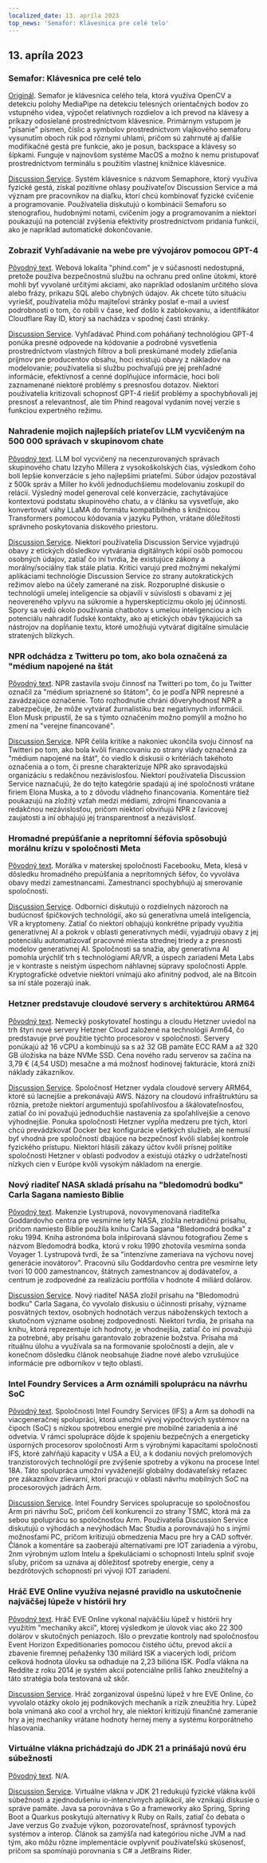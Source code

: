 ```yaml
---
localized_date: 13. apríla 2023
top_news: 'Semafor: Klávesnica pre celé telo'
---
```




<CallToAction />

<Steps>

## 13. apríla 2023

### Semafor: Klávesnica pre celé telo

[Originál](https://github.com/everythingishacked/Semaphore).
Semafor je klávesnica celého tela, ktorá využíva OpenCV a detekciu polohy MediaPipe na detekciu telesných orientačných bodov zo vstupného videa, výpočet relatívnych rozdielov a ich prevod na klávesy a príkazy odosielané prostredníctvom klávesnice. Primárnym vstupom je "písanie" písmen, číslic a symbolov prostredníctvom vlajkového semaforu vysunutím oboch rúk pod rôznymi uhlami, pričom sú zahrnuté aj ďalšie modifikačné gestá pre funkcie, ako je posun, backspace a klávesy so šípkami. Funguje v najnovšom systéme MacOS a možno k nemu pristupovať prostredníctvom terminálu s použitím vlastnej knižnice klávesnice.

[Discussion Service](http://news.ycombinator.com/item?id=35536550).
Systém klávesnice s názvom Semaphore, ktorý využíva fyzické gestá, získal pozitívne ohlasy používateľov Discussion Service a má význam pre pracovníkov na diaľku, ktorí chcú kombinovať fyzické cvičenie a programovanie. Používatelia diskutujú o kombinácii Semaforu so stenografiou, hudobnými notami, cvičením jogy a programovaním a niektorí poukazujú na potenciál zvýšenia efektivity prostredníctvom pridania funkcií, ako je napríklad automatické dokončovanie.

### Zobraziť Vyhľadávanie na webe pre vývojárov pomocou GPT-4

[Pôvodný text](https://www.phind.com).
Webová lokalita "phind.com" je v súčasnosti nedostupná, pretože používa bezpečnostnú službu na ochranu pred online útokmi, ktoré mohli byť vyvolané určitými akciami, ako napríklad odoslaním určitého slova alebo frázy, príkazu SQL alebo chybných údajov. Ak chcete túto situáciu vyriešiť, používatelia môžu majiteľovi stránky poslať e-mail a uviesť podrobnosti o tom, čo robili v čase, keď došlo k zablokovaniu, a identifikátor Cloudflare Ray ID, ktorý sa nachádza v spodnej časti stránky.

[Discussion Service](http://news.ycombinator.com/item?id=35543668).
Vyhľadávač Phind.com poháňaný technológiou GPT-4 ponúka presné odpovede na kódovanie a podrobné vysvetlenia prostredníctvom vlastných filtrov a boli preskúmané modely zdieľania príjmov pre producentov obsahu, hoci existujú obavy z nákladov na modelovanie; používatelia si službu pochvaľujú pre jej prehľadné informácie, efektívnosť a cenné doplňujúce informácie, hoci boli zaznamenané niektoré problémy s presnosťou dotazov. Niektorí používatelia kritizovali schopnosť GPT-4 riešiť problémy a spochybňovali jej presnosť a relevantnosť, ale tím Phind reagoval vydaním novej verzie s funkciou expertného režimu.

### Nahradenie mojich najlepších priateľov LLM vycvičeným na 500 000 správach v skupinovom chate

[Pôvodný text](https://www.izzy.co/blogs/robo-boys.html).
LLM bol vycvičený na necenzurovaných správach skupinového chatu Izzyho Millera z vysokoškolských čias, výsledkom čoho boli lepšie konverzácie s jeho najlepšími priateľmi. Súbor údajov pozostával z 500k správ a Miller ho kvôli jednoduchšiemu modelovaniu zoskupil do relácií. Výsledný model generoval celé konverzácie, zachytávajúce kontextovú podstatu skupinového chatu, a v článku sa vysvetľuje, ako konvertovať váhy LLaMA do formátu kompatibilného s knižnicou Transformers pomocou kódovania v jazyku Python, vrátane dôležitosti správneho poskytovania diskového priestoru.

[Discussion Service](http://news.ycombinator.com/item?id=35540154).
Niektorí používatelia Discussion Service vyjadrujú obavy z etických dôsledkov vytvárania digitálnych kópií osôb pomocou osobných údajov, zatiaľ čo iní tvrdia, že existujúce zákony a morálny/sociálny tlak stále platia. Kritici varujú pred možnými nekalými aplikáciami technológie Discussion Service zo strany autokratických režimov alebo na účely zamerané na zisk. Rozporuplné diskusie o technológii umelej inteligencie sa objavili v súvislosti s obavami z jej neovereného vplyvu na súkromie a hyperskepticizmu okolo jej účinnosti. Spory sa vedú okolo používania chatbotov s umelou inteligenciou a ich potenciálu nahradiť ľudské kontakty, ako aj etických obáv týkajúcich sa nástrojov na dopĺňanie textu, ktoré umožňujú vytvárať digitálne simulácie stratených blízkych.

### NPR odchádza z Twitteru po tom, ako bola označená za "médium napojené na štát

[Pôvodný text](https://www.wbur.org/npr/1169269161/npr-leaves-twitter-government-funded-media-label).
NPR zastavila svoju činnosť na Twitteri po tom, čo ju Twitter označil za "médium spriaznené so štátom", čo je podľa NPR nepresné a zavádzajúce označenie. Toto rozhodnutie chráni dôveryhodnosť NPR a zabezpečuje, že môže vytvárať žurnalistiku bez negatívnych informácií. Elon Musk pripustil, že sa s týmto označením možno pomýlil a možno ho zmení na "verejne financované".

[Discussion Service](http://news.ycombinator.com/item?id=35539280).
NPR čelila kritike a nakoniec ukončila svoju činnosť na Twitteri po tom, ako bola kvôli financovaniu zo strany vlády označená za "médium napojené na štát", čo viedlo k diskusii o kritériách takéhoto označenia a o tom, či presne charakterizuje NPR ako spravodajskú organizáciu s redakčnou nezávislosťou. Niektorí používatelia Discussion Service naznačujú, že do tejto kategórie spadajú aj iné spoločnosti vrátane firiem Elona Muska, a to z dôvodu vládneho financovania. Komentáre tiež poukazujú na zložitý vzťah medzi médiami, zdrojmi financovania a redakčnou nezávislosťou, pričom niektorí obviňujú NPR z ľavicovej zaujatosti a iní obhajujú jej transparentnosť a nezávislosť.

### Hromadné prepúšťanie a neprítomní šéfovia spôsobujú morálnu krízu v spoločnosti Meta

[Pôvodný text](https://www.nytimes.com/2023/04/12/technology/meta-layoffs-employees-management.html).
Morálka v materskej spoločnosti Facebooku, Meta, klesá v dôsledku hromadného prepúšťania a neprítomných šéfov, čo vyvoláva obavy medzi zamestnancami. Zamestnanci spochybňujú aj smerovanie spoločnosti.

[Discussion Service](http://news.ycombinator.com/item?id=35537813).
Odborníci diskutujú o rozdielnych názoroch na budúcnosť špičkových technológií, ako sú generatívna umelá inteligencia, VR a kryptomeny. Zatiaľ čo niektorí obhajujú konkrétne prípady využitia generatívnej AI a pokrok v oblasti generatívnych médií, vyjadrujú obavy z jej potenciálu automatizovať pracovné miesta strednej triedy a z presnosti modelov generatívnej AI. Spoločnosti sa snažia, aby generatívna AI pomohla urýchliť trh s technológiami AR/VR, a úspech zariadení Meta Labs je v kontraste s neistým úspechom náhlavnej súpravy spoločnosti Apple. Kryptografické odvetvie niektorí vnímajú ako afinitný podvod, ale na Bitcoin sa iní stále pozerajú inak.

### Hetzner predstavuje cloudové servery s architektúrou ARM64

[Pôvodný text](https://www.hetzner.com/press-release/arm64-cloud/).
Nemecký poskytovateľ hostingu a cloudu Hetzner uviedol na trh štyri nové servery Hetzner Cloud založené na technológii Arm64, čo predstavuje prvé použitie týchto procesorov v spoločnosti. Servery ponúkajú až 16 vCPU a kombinujú sa s až 32 GB pamäte ECC RAM a až 320 GB úložiska na báze NVMe SSD. Cena nového radu serverov sa začína na 3,79 € (4,54 USD) mesačne a má možnosť hodinovej fakturácie, ktorá zníži náklady zákazníkov.

[Discussion Service](http://news.ycombinator.com/item?id=35540084).
Spoločnosť Hetzner vydala cloudové servery ARM64, ktoré sú lacnejšie a prekonávajú AWS. Názory na cloudovú infraštruktúru sa rôznia, pretože niektorí argumentujú spoľahlivosťou a škálovateľnosťou, zatiaľ čo iní považujú jednoduchšie nastavenia za spoľahlivejšie a cenovo výhodnejšie. Ponuka spoločnosti Hetzner vypĺňa medzeru pre tých, ktorí chcú prevádzkovať Docker bez konfigurácie všetkých služieb, ale nemusí byť vhodná pre spoločnosti dbajúce na bezpečnosť kvôli slabšej kontrole fyzického prístupu. Niektorí hlásili zákazy účtov kvôli prísnej politike spoločnosti Hetzner v oblasti podvodov a existujú otázky o udržateľnosti nízkych cien v Európe kvôli vysokým nákladom na energie.

### Nový riaditeľ NASA skladá prísahu na "bledomodrú bodku" Carla Sagana namiesto Biblie

[Pôvodný text](https://www.independent.co.uk/space/nasa-director-carl-sagan-oath-b2317698.html).
Makenzie Lystrupová, novovymenovaná riaditeľka Goddardovho centra pre vesmírne lety NASA, zložila netradičnú prísahu, pričom namiesto Biblie použila knihu Carla Sagana "Bledomodrá bodka" z roku 1994. Kniha astronóma bola inšpirovaná slávnou fotografiou Zeme s názvom Bledomodrá bodka, ktorú v roku 1990 zhotovila vesmírna sonda Voyager 1. Lystrupová tvrdí, že sa "intenzívne zameriava na výchovu novej generácie inovátorov". Pracovnú silu Goddardovho centra pre vesmírne lety tvorí 10 000 zamestnancov, štátnych zamestnancov aj dodávateľov, a centrum je zodpovedné za realizáciu portfólia v hodnote 4 miliárd dolárov.

[Discussion Service](http://news.ycombinator.com/item?id=35536612).
Nový riaditeľ NASA zložil prísahu na "Bledomodrú bodku" Carla Sagana, čo vyvolalo diskusiu o účinnosti prísahy, význame posvätných textov, osobných hodnotách verzus náboženských textoch a skutočnom význame osobnej zodpovednosti. Niektorí tvrdia, že prísaha na knihu, ktorá reprezentuje ich hodnoty, je vhodnejšia, zatiaľ čo iní považujú za potrebné, aby prísahu garantovalo zobrazenie božstva. Prísaha má rituálnu úlohu a využívala sa na formovanie spoločností a dejín, ale v konečnom dôsledku článok neobsahuje žiadne nové alebo vzrušujúce informácie pre odborníkov v tejto oblasti.

### Intel Foundry Services a Arm oznámili spoluprácu na návrhu SoC

[Pôvodný text](https://www.intel.com/content/www/us/en/newsroom/news/intel-foundry-arm-announce-multigeneration-collaboration-leading-edge-soc-design.html).
Spoločnosti Intel Foundry Services (IFS) a Arm sa dohodli na viacgeneračnej spolupráci, ktorá umožní vývoj výpočtových systémov na čipoch (SoC) s nízkou spotrebou energie pre mobilné zariadenia a iné odvetvia. V rámci spolupráce dôjde k spojeniu bezpečných a energeticky úsporných procesorov spoločnosti Arm s výrobnými kapacitami spoločnosti IFS, ktoré zahŕňajú kapacity v USA a EÚ, a k dodaniu nových prelomových tranzistorových technológií pre zvýšenie spotreby a výkonu na procese Intel 18A. Táto spolupráca umožní vyváženejší globálny dodávateľský reťazec pre zákazníkov zlievarní, ktorí pracujú v oblasti návrhu mobilných SoC na procesorových jadrách Arm.

[Discussion Service](http://news.ycombinator.com/item?id=35539057).
Intel Foundry Services spolupracuje so spoločnosťou Arm pri návrhu SoC, pričom čelí konkurencii zo strany TSMC, ktorá má za sebou spoluprácu so spoločnosťou Arm. Používatelia Discussion Service diskutujú o výhodách a nevýhodách Mac Studia a porovnávajú ho s inými možnosťami PC, pričom kritizujú obmedzenia Macu pre hry a CAD softvér. Článok a komentáre sa zaoberajú alternatívami pre IOT zariadenia a výrobu, 2nm výrobným uzlom Intelu a špekuláciami o schopnosti Intelu splniť svoje sľuby, pričom sa uznáva aj dôležitosť spotreby energie, ceny a bezdrôtových schopností pri vývoji IOT zariadení.

### Hráč EVE Online využíva nejasné pravidlo na uskutočnenie najväčšej lúpeže v histórii hry

[Pôvodný text](https://www.pcgamer.com/eve-online-player-uses-obscure-rule-to-pull-off-the-biggest-heist-in-the-games-history/).
Hráč EVE Online vykonal najväčšiu lúpež v histórii hry využitím "mechaniky akcií", ktorej výsledkom je úlovok viac ako 22 300 dolárov v skutočných peniazoch. Išlo o prevzatie kontroly nad spoločnosťou Event Horizon Expeditionaries pomocou čistého účtu, prevod akcií a zbavenie firemnej peňaženky 130 miliárd ISK a viacerých lodí, pričom celková hodnota úlovku sa odhaduje na 2,23 bilióna ISK. Podľa vlákna na Reddite z roku 2014 je systém akcií potenciálne príliš ľahko zneužiteľný a táto stratégia bola testovaná už skôr.

[Discussion Service](http://news.ycombinator.com/item?id=35533711).
Hráč zorganizoval úspešnú lúpež v hre EVE Online, čo vyvolalo otázky okolo jej podnikových mechaník a rizík zneužitia hry. Lúpež bola vnímaná ako cool a vrchol hry, ale niektorí kritizujú finančné zameranie hry a jej mechaniky vrátane hodnoty hernej meny a systému korporátneho hlasovania.

### Virtuálne vlákna prichádzajú do JDK 21 a prinášajú novú éru súbežnosti

[Pôvodný text](https://www.infoq.com/news/2023/04/virtual-threads-arrives-jdk21/).
N/A.

[Discussion Service](http://news.ycombinator.com/item?id=35535906).
Virtuálne vlákna v JDK 21 redukujú fyzické vlákna kvôli súbežnosti a zjednodušeniu io-intenzívnych aplikácií, ale vznikajú diskusie o správe pamäte. Java sa porovnáva s Go a frameworky ako Spring, Spring Boot a Quarkus poskytujú alternatívy k Ruby on Rails, zatiaľ čo debata o Jave verzus Go zvažuje výkon, pozorovateľnosť, správnosť typových systémov a interop. Článok sa zamýšľa nad kategóriou niche JVM a nad tým, ako môžu rôzne implementácie ovplyvniť používateľskú skúsenosť, pričom sa spomínajú porovnania s C# a JetBrains Rider.

</Steps>
